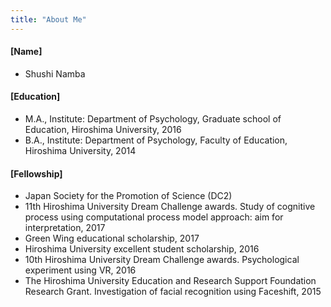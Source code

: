 ```yaml
---
title: "About Me"
---
```


#### [Name]

- Shushi Namba

#### [Education]

- M.A., Institute: Department of Psychology, Graduate school of Education, Hiroshima University, 2016
- B.A., Institute: Department of Psychology, Faculty of Education, Hiroshima University, 2014


#### [Fellowship]
- Japan Society for the Promotion of Science (DC2)
- 11th Hiroshima University Dream Challenge awards. Study of cognitive process using computational process model approach: aim for interpretation, 2017
- Green Wing educational scholarship, 2017
- Hiroshima University excellent student scholarship, 2016
- 10th Hiroshima University Dream Challenge awards. Psychological experiment using VR, 2016
- The Hiroshima University Education and Research Support Foundation Research Grant. Investigation of facial recognition using Faceshift, 2015